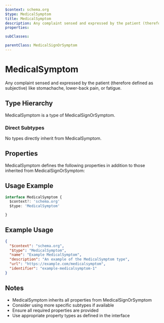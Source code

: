 ```yaml
---
$context: schema.org
$type: MedicalSymptom
title: MedicalSymptom
description: Any complaint sensed and expressed by the patient (therefore defined as subjective)  like stomachache, lower-back pain, or fatigue.
properties:

subClasses:

parentClass: MedicalSignOrSymptom
---
```


# MedicalSymptom

Any complaint sensed and expressed by the patient (therefore defined as subjective)  like stomachache, lower-back pain, or fatigue.

## Type Hierarchy

MedicalSymptom is a type of MedicalSignOrSymptom.

### Direct Subtypes

No types directly inherit from MedicalSymptom.

## Properties

MedicalSymptom defines the following properties in addition to those inherited from MedicalSignOrSymptom:



## Usage Example

```typescript
interface MedicalSymptom {
  $context?: 'schema.org'
  $type: 'MedicalSymptom'

}
```

## Example Usage

```json
{
  "$context": "schema.org",
  "$type": "MedicalSymptom",
  "name": "Example MedicalSymptom",
  "description": "An example of the MedicalSymptom type",
  "url": "https://example.com/medicalsymptom",
  "identifier": "example-medicalsymptom-1"
}
```

## Notes

- MedicalSymptom inherits all properties from MedicalSignOrSymptom
- Consider using more specific subtypes if available
- Ensure all required properties are provided
- Use appropriate property types as defined in the interface
